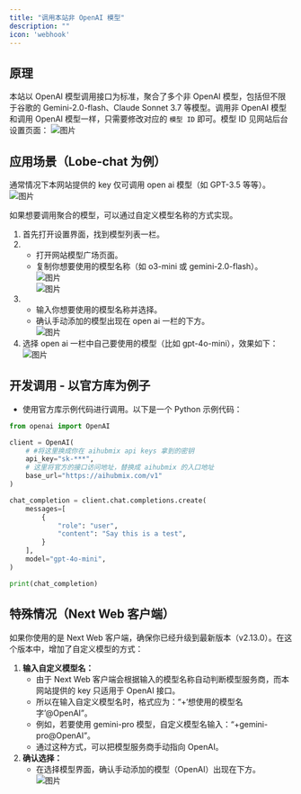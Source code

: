 ```yaml
---
title: "调用本站非 OpenAI 模型"
description: ""
icon: 'webhook'
---
```


## 原理

本站以 OpenAI 模型调用接口为标准，聚合了多个非 OpenAI 模型，包括但不限于谷歌的 Gemini-2.0-flash、Claude Sonnet 3.7 等模型。调用非 OpenAI 模型和调用 OpenAI 模型一样，只需要修改对应的 `模型 ID` 即可。模型 ID 见网站后台设置页面：
![图片](../media/juhe05.PNG)  

## 应用场景（Lobe-chat 为例）

通常情况下本网站提供的 key 仅可调用 open ai 模型（如 GPT-3.5 等等）。
![图片](../media/juhe1.png)  

如果想要调用聚合的模型，可以通过自定义模型名称的方式实现。  
1. 首先打开设置界面，找到模型列表一栏。  
2. - 打开网站模型广场页面。
   - 复制你想要使用的模型名称（如 o3-mini 或 gemini-2.0-flash）。  
![图片](../media/juhe2.png)  
![图片](../media/juhe25.png)  
3. - 输入你想要使用的模型名称并选择。
   - 确认手动添加的模型出现在 open ai 一栏的下方。  
![图片](../media/juhe3.png)   
4. 选择 open ai 一栏中自己要使用的模型（比如 gpt-4o-mini），效果如下：
![图片](../media/juhe4.png)   

## 开发调用 - 以官方库为例子
   - 使用官方库示例代码进行调用。以下是一个 Python 示例代码：  

```python
from openai import OpenAI

client = OpenAI(
    # #将这里换成你在 aihubmix api keys 拿到的密钥
    api_key="sk-***",
    # 这里将官方的接口访问地址，替换成 aihubmix 的入口地址
    base_url="https://aihubmix.com/v1"
)

chat_completion = client.chat.completions.create(
    messages=[
        {
            "role": "user",
            "content": "Say this is a test",
        }
    ],
    model="gpt-4o-mini",
)

print(chat_completion)
```
## 特殊情况（Next Web 客户端）  
如果你使用的是 Next Web 客户端，确保你已经升级到最新版本（v2.13.0）。在这个版本中，增加了自定义模型的方式：  
1. **输入自定义模型名：**
   - 由于 Next Web 客户端会根据输入的模型名称自动判断模型服务商，而本网站提供的 key 只适用于 OpenAI 接口。   
   - 所以在输入自定义模型名时，格式应为：“+‘想使用的模型名字’@OpenAI”。
   - 例如，若要使用 gemini-pro 模型，自定义模型名输入：“+gemini-pro@OpenAI”。
   - 通过这种方式，可以把模型服务商手动指向 OpenAI。  
2. **确认选择：**
   - 在选择模型界面，确认手动添加的模型（OpenAI）出现在下方。  
![图片](../media/juhe5.png)

